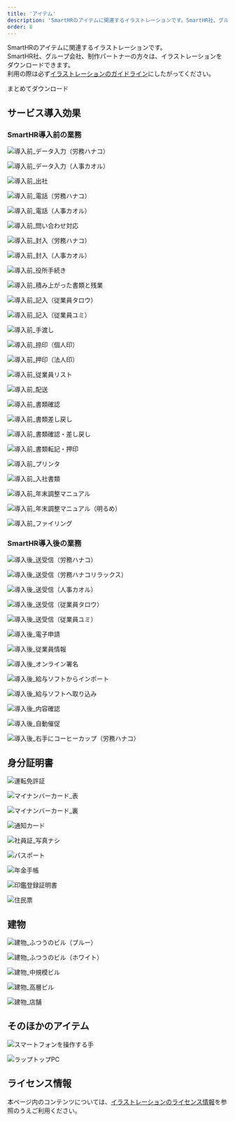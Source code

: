 ```yaml
---
title: 'アイテム'
description: 'SmartHRのアイテムに関連するイラストレーションです。SmartHR社、グループ会社、制作パートナーの方々は、イラストレーションをダウンロードできます。イラストレーションのガイドラインにしたがって利用してください。'
order: 8
---
```



SmartHRのアイテムに関連するイラストレーションです。  
SmartHR社、グループ会社、制作パートナーの方々は、イラストレーションをダウンロードできます。  
利用の際は必ず[イラストレーションのガイドライン](/basics/illustration/#h2-0)にしたがってください。

<AnchorButton href="/downloads/item.zip" downloads>まとめてダウンロード</AnchorButton>

## サービス導入効果

### SmartHR導入前の業務

<Private path="/basics/before-smarthr-description.md" />

<Grid autoRepeat="auto-fill" size="100px" gap="28px">

  <ImgWithDesc description="データ入力（労務担当者）">

  ![導入前_データ入力（労務ハナコ）](./images/item/benefit/導入前_データ入力（労務ハナコ）.png)

  </ImgWithDesc>

  <ImgWithDesc description="データ入力（人事担当者）">

  ![導入前_データ入力（人事カオル）](./images/item/benefit/導入前_データ入力（人事カオル）.png)

  </ImgWithDesc>

  <ImgWithDesc description="出社（労務担当者）">

  ![導入前_出社](./images/item/benefit/導入前_出社.png)

  </ImgWithDesc>

  <ImgWithDesc description="電話（労務担当者）">

  ![導入前_電話（労務ハナコ）](./images/item/benefit/導入前_電話（労務ハナコ）.png)

  </ImgWithDesc>

  <ImgWithDesc description="電話（人事担当者）">

  ![導入前_電話（人事カオル）](./images/item/benefit/導入前_電話（人事カオル）.png)

  </ImgWithDesc>

  <ImgWithDesc description="問い合わせ対応（労務担当者）">

  ![導入前_問い合わせ対応](./images/item/benefit/導入前_問い合わせ対応.png)

  </ImgWithDesc>

  <ImgWithDesc description="封入（労務担当者）">

  ![導入前_封入（労務ハナコ）](./images/item/benefit/導入前_封入（労務ハナコ）.png)

  </ImgWithDesc>

  <ImgWithDesc description="封入（人事担当者）">

  ![導入前_封入（人事カオル）](./images/item/benefit/導入前_封入（人事カオル）.png)

  </ImgWithDesc>

  <ImgWithDesc description="役所手続き（労務担当者）">

  ![導入前_役所手続き](./images/item/benefit/導入前_役所手続き.png)

  </ImgWithDesc>

  <ImgWithDesc description="積み上がった書類と残業">

  ![導入前_積み上がった書類と残業](./images/item/benefit/導入前_積み上がった書類と残業.png)

  </ImgWithDesc>

  <ImgWithDesc description="記入（従業員）">

  ![導入前_記入（従業員タロウ）](./images/item/benefit/導入前_記入（従業員タロウ）.png)

  </ImgWithDesc>

  <ImgWithDesc description="記入（従業員）">

  ![導入前_記入（従業員ユミ）](./images/item/benefit/導入前_記入（従業員ユミ）.png)

  </ImgWithDesc>

  <ImgWithDesc description="給与明細手渡し">

  ![導入前_手渡し](./images/item/benefit/導入前_手渡し.png)

  </ImgWithDesc>

  <ImgWithDesc description="捺印（個人印）">

  ![導入前_捺印（個人印）](./images/item/benefit/導入前_捺印（個人印）.png)

  </ImgWithDesc>

  <ImgWithDesc description="押印（法人印）">

  ![導入前_押印（法人印）](./images/item/benefit/導入前_押印（法人印）.png)

  </ImgWithDesc>

  <ImgWithDesc description="従業員リスト">

  ![導入前_従業員リスト](./images/item/benefit/導入前_従業員リスト.png)

  </ImgWithDesc>

  <ImgWithDesc description="配送">

  ![導入前_配送](./images/item/benefit/導入前_配送.png)

  </ImgWithDesc>

  <ImgWithDesc description="書類確認">

  ![導入前_書類確認](./images/item/benefit/導入前_書類確認.png)

  </ImgWithDesc>

  <ImgWithDesc description="書類差し戻し">

  ![導入前_書類差し戻し](./images/item/benefit/導入前_書類差し戻し.png)

  </ImgWithDesc>

  <ImgWithDesc description="書類確認・差し戻し">

  ![導入前_書類確認・差し戻し](./images/item/benefit/導入前_書類確認・差し戻し.png)

  </ImgWithDesc>

  <ImgWithDesc description="書類転記・押印">

  ![導入前_書類転記・押印](./images/item/benefit/導入前_書類転記・押印.png)

  </ImgWithDesc>

  <ImgWithDesc description="プリンタ">

  ![導入前_プリンタ](./images/item/benefit/導入前_プリンタ.png)

  </ImgWithDesc>

  <ImgWithDesc description="入社書類">

  ![導入前_入社書類](./images/item/benefit/導入前_入社書類.png)

  </ImgWithDesc>

  <ImgWithDesc description="年末調整マニュアル">

  ![導入前_年末調整マニュアル](./images/item/benefit/導入前_年末調整マニュアル.png)

  </ImgWithDesc>

  <ImgWithDesc description="年末調整マニュアル（明るめ）">

  ![導入前_年末調整マニュアル（明るめ）](./images/item/benefit/導入前_年末調整マニュアル（明るめ）.png)

  </ImgWithDesc>

  <ImgWithDesc description="ファイリング">

  ![導入前_ファイリング](./images/item/benefit/導入前_ファイリング.png)

  </ImgWithDesc>

</Grid>


### SmartHR導入後の業務

<Private path="/basics/after-smarthr-description.md" />

<Grid autoRepeat="auto-fill" size="130px">

  <ImgWithDesc description="送受信：労務担当者（入社情報の提出を依頼）">

  ![導入後_送受信（労務ハナコ）](./images/item/benefit/導入後_送受信（労務ハナコ）.png)

  </ImgWithDesc>

  <ImgWithDesc description="送受信：労務担当者（入社情報の提出を依頼）">

  ![導入後_送受信（労務ハナコリラックス）](./images/item/benefit/導入後_送受信（労務ハナコリラックス）.png)

  </ImgWithDesc>

  <ImgWithDesc description="送受信：人事担当者（入社情報の提出を依頼）">

  ![導入後_送受信（人事カオル）](./images/item/benefit/導入後_送受信（人事カオル）.png)

  </ImgWithDesc>

  <ImgWithDesc description="送受信：従業員（入社手続き情報入力・年末調整アンケート回答・雇用契約更新の受信）">

  ![導入後_送受信（従業員タロウ）](./images/item/benefit/導入後_送受信（従業員タロウ）.png)

  </ImgWithDesc>

  <ImgWithDesc description="送受信：従業員（入社手続き情報入力・年末調整アンケート回答・雇用契約更新の受信）">

  ![導入後_送受信（従業員ユミ）](./images/item/benefit/導入後_送受信（従業員ユミ）.png)

  </ImgWithDesc>

  <ImgWithDesc description="電子申請（手続き書類の自動作成・電子申請）">

  ![導入後_電子申請](./images/item/benefit/導入後_電子申請.png)

  </ImgWithDesc>

  <ImgWithDesc description="従業員情報">

  ![導入後_従業員情報](./images/item/benefit/導入後_従業員情報.png)

  </ImgWithDesc>

  <ImgWithDesc description="オンライン署名">

  ![導入後_オンライン署名](./images/item/benefit/導入後_オンライン署名.png)

  </ImgWithDesc>

  <ImgWithDesc description="給与ソフトからインポート">

  ![導入後_給与ソフトからインポート](./images/item/benefit/導入後_給与ソフトからインポート.png)

  </ImgWithDesc>

  <ImgWithDesc description="給与ソフトへ取り込み">

  ![導入後_給与ソフトへ取り込み](./images/item/benefit/導入後_給与ソフトへ取り込み.png)

  </ImgWithDesc>

  <ImgWithDesc description="年末調整内容確認">

  ![導入後_内容確認](./images/item/benefit/導入後_内容確認.png)

  </ImgWithDesc>

  <ImgWithDesc description="年末調整自動催促">

  ![導入後_自動催促](./images/item/benefit/導入後_自動催促.png)

  </ImgWithDesc>

  ![導入後_右手にコーヒーカップ（労務ハナコ）](./images/item/benefit/導入後_右手にコーヒーカップ（労務ハナコ）.png)

</Grid>


## 身分証明書

<Grid autoRepeat="auto-fill" size="130px">

  <ImgWithDesc description="運転免許証">

  ![運転免許証](./images/item/identification/運転免許証.png)

  </ImgWithDesc>

  <ImgWithDesc description="マイナンバーカード（表）">

  ![マイナンバーカード_表](./images/item/identification/マイナンバーカード_表.png)

  </ImgWithDesc>

  <ImgWithDesc description="マイナンバーカード（裏）">

  ![マイナンバーカード_裏](./images/item/identification/マイナンバーカード_裏.png)

  </ImgWithDesc>

  <ImgWithDesc description="通知カード">

  ![通知カード](./images/item/identification/通知カード.png)

  </ImgWithDesc>

  <ImgWithDesc description="社員証">

  ![社員証_写真ナシ](./images/item/identification/社員証_写真ナシ.png)

  </ImgWithDesc>

  <ImgWithDesc description="パスポート">

  ![パスポート](./images/item/identification/パスポート.png)

  </ImgWithDesc>

  <ImgWithDesc description="年金手帳">

  ![年金手帳](./images/item/identification/年金手帳.png)

  </ImgWithDesc>

  <ImgWithDesc description="印鑑登録証明書">

  ![印鑑登録証明書](./images/item/identification/印鑑登録証明書.png)

  </ImgWithDesc>

  <ImgWithDesc description="住民票">

  ![住民票](./images/item/identification/住民票.png)

  </ImgWithDesc>

</Grid>


## 建物

<Grid autoRepeat="auto-fill" size="130px">

  <ImgWithDesc description="ふつうのビル（ブルー）">

  ![建物_ふつうのビル（ブルー）](./images/item/building/建物_ふつうのビル（ブルー）.png)

  </ImgWithDesc>

  <ImgWithDesc description="ふつうのビル（ホワイト）">

  ![建物_ふつうのビル（ホワイト）](./images/item/building/建物_ふつうのビル（ホワイト）.png)

  </ImgWithDesc>

  <ImgWithDesc description="中規模ビル">

  ![建物_中規模ビル](./images/item/building/建物_中規模ビル.png)

  </ImgWithDesc>

  <ImgWithDesc description="高層ビル">

  ![建物_高層ビル](./images/item/building/建物_高層ビル.png)

  </ImgWithDesc>

  <ImgWithDesc description="店舗">

  ![建物_店舗](./images/item/building/建物_店舗.png)

  </ImgWithDesc>

</Grid>


## そのほかのアイテム

<Grid autoRepeat="auto-fill" size="130px">

  <ImgWithDesc description="スマートフォンを操作する手">

  ![スマートフォンを操作する手](./images/item/other/スマートフォンを操作する手.png)

  </ImgWithDesc>

  <ImgWithDesc description="ラップトップPC">

  ![ラップトップPC](./images/item/other/ラップトップPC.png)

  </ImgWithDesc>

</Grid>

## ライセンス情報
本ページ内のコンテンツについては、[イラストレーションのライセンス情報](/basics/illustration/#h2-1)を参照のうえご利用ください。

